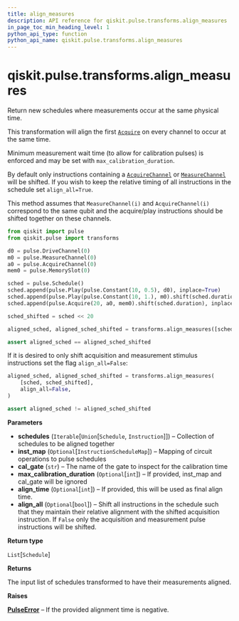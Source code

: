 ```yaml
---
title: align_measures
description: API reference for qiskit.pulse.transforms.align_measures
in_page_toc_min_heading_level: 1
python_api_type: function
python_api_name: qiskit.pulse.transforms.align_measures
---
```


# qiskit.pulse.transforms.align\_measures

<Function id="qiskit.pulse.transforms.align_measures" github="https://github.com/qiskit/qiskit/tree/stable/0.20/qiskit/pulse/transforms/canonicalization.py" signature="align_measures(schedules, inst_map=None, cal_gate='u3', max_calibration_duration=None, align_time=None, align_all=True)">
  Return new schedules where measurements occur at the same physical time.

  This transformation will align the first [`Acquire`](qiskit.pulse.instructions.Acquire "qiskit.pulse.instructions.Acquire") on every channel to occur at the same time.

  Minimum measurement wait time (to allow for calibration pulses) is enforced and may be set with `max_calibration_duration`.

  By default only instructions containing a [`AcquireChannel`](qiskit.pulse.channels.AcquireChannel "qiskit.pulse.channels.AcquireChannel") or [`MeasureChannel`](qiskit.pulse.channels.MeasureChannel "qiskit.pulse.channels.MeasureChannel") will be shifted. If you wish to keep the relative timing of all instructions in the schedule set `align_all=True`.

  This method assumes that `MeasureChannel(i)` and `AcquireChannel(i)` correspond to the same qubit and the acquire/play instructions should be shifted together on these channels.

  ```python
  from qiskit import pulse
  from qiskit.pulse import transforms

  d0 = pulse.DriveChannel(0)
  m0 = pulse.MeasureChannel(0)
  a0 = pulse.AcquireChannel(0)
  mem0 = pulse.MemorySlot(0)

  sched = pulse.Schedule()
  sched.append(pulse.Play(pulse.Constant(10, 0.5), d0), inplace=True)
  sched.append(pulse.Play(pulse.Constant(10, 1.), m0).shift(sched.duration), inplace=True)
  sched.append(pulse.Acquire(20, a0, mem0).shift(sched.duration), inplace=True)

  sched_shifted = sched << 20

  aligned_sched, aligned_sched_shifted = transforms.align_measures([sched, sched_shifted])

  assert aligned_sched == aligned_sched_shifted
  ```

  If it is desired to only shift acquisition and measurement stimulus instructions set the flag `align_all=False`:

  ```python
  aligned_sched, aligned_sched_shifted = transforms.align_measures(
      [sched, sched_shifted],
      align_all=False,
  )

  assert aligned_sched != aligned_sched_shifted
  ```

  **Parameters**

  *   **schedules** (`Iterable`\[`Union`\[`Schedule`, `Instruction`]]) – Collection of schedules to be aligned together
  *   **inst\_map** (`Optional`\[`InstructionScheduleMap`]) – Mapping of circuit operations to pulse schedules
  *   **cal\_gate** (`str`) – The name of the gate to inspect for the calibration time
  *   **max\_calibration\_duration** (`Optional`\[`int`]) – If provided, inst\_map and cal\_gate will be ignored
  *   **align\_time** (`Optional`\[`int`]) – If provided, this will be used as final align time.
  *   **align\_all** (`Optional`\[`bool`]) – Shift all instructions in the schedule such that they maintain their relative alignment with the shifted acquisition instruction. If `False` only the acquisition and measurement pulse instructions will be shifted.

  **Return type**

  `List`\[`Schedule`]

  **Returns**

  The input list of schedules transformed to have their measurements aligned.

  **Raises**

  [**PulseError**](pulse#qiskit.pulse.PulseError "qiskit.pulse.PulseError") – If the provided alignment time is negative.
</Function>

